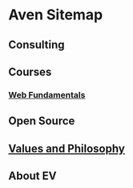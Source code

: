 
# Aven Sitemap

## Consulting

## Courses

### [Web Fundamentals](./web-fundamentals)

## Open Source

## [Values and Philosophy](./values)

## About EV